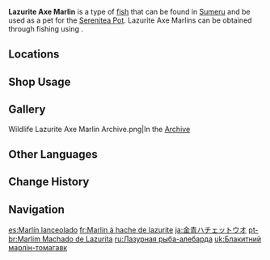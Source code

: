 {{About|the fish|the [[furnishing]]|Ornamental Lazurite Axe Marlin}}
{{Item Infobox
|id           = 131027
|image        = Item Lazurite Axe Marlin.png
|type         = Fish
|invCategory  = Materials
|lbFamily     = Fish
|lbGroup      = Axe Marlins
|lbType       = Wildlife
|bait         = Sugardew Bait
|location     = Multiple locations
|quality      = 3
|description  = A fish with unique morphology and [[Sumeru]]'s cousin to the [[Butterflyfish|butterfly fish]]. This fish has a broad skeleton and a unique curved body. Legend has it that the first fishermen to catch this fish had their rods tilted at the end of the tail fin and found that the two, when combined, resemble a polearm, hence giving rise to the name "Axe Marlin." This name has made much more of an impression than its scientific name, the "Anchor Hook Butterfly," and it is thus colloquially used amongst most people.<br>Although its namesake is a weapon, and its strength surpasses that of many other fish, Axe Marlin mostly have a kind personality, especially those with blue and gold stripes on the body. Due to their hard scales and big size, Axe Marlins are able to handle attacks from other aquatic creatures, waiting until their attacker is exhausted and leaves.<br>Their strength can also prove challenging for a master fisherman, whose only choice is to treat them as large beasts &mdash; to drain their stamina more efficiently and eventually catch them, one must go all out the moment an Axe Marlin bites."
|source1      = [[Fishing]]
}}
'''Lazurite Axe Marlin''' is a type of [[fish]] that can be found in [[Sumeru]] and be used as a pet for the [[Serenitea Pot]]. Lazurite Axe Marlins can be obtained through fishing using {{Item|Sugardew Bait|20}}.

==Locations==
{{Main|Fishing Points}}
{{Fishing Points by Category Table|fish=1}}

==Shop Usage==
{{Shop Usage}}
<!--
==Trivia==
* 
-->
==Gallery==
<gallery>
Wildlife Lazurite Axe Marlin Archive.png|In the [[Archive]]
</gallery>

== Other Languages==
{{Other Languages
|default_hidden = 1
|en      = Lazurite Axe Marlin
|zhs     = 青金斧枪鱼
|zhs_rm  = Qīngjīn Fǔqiāng-yú
|zht     = 青金斧槍魚
|zht_rm  = Qīngjīn Fǔqiāng-yú
|ja      = 金青ハチェットウオ
|ja_rm   = Konjou Hachettouo
|ko      = 청금 미늘창 물고기
|es      = Marlín lanceolado
|fr      = Marlin à hache de lazurite
|ru      = Лазурная рыба-алебарда
|th      = Lazurite Axe Marlin
|vi      = Cá Rìu Lam Ngọc
|de      = Lasurit-Axt-Marlin
|de_tl   = Lazurite Axe Marlin
|id      = Lazurite Axe Marlin
|pt      = Marlim Machado de Lazurita
|tr      = Lazurit Balta Balığı
|tr_tl   = Lazurite Hatchetfish
|it      = Pesce mezzaluna di lazurite
}}

==Change History==
{{Change History|3.0}}

==Navigation==
{{Material Navbox|type=Fishing Materials|state=collapsed}}
{{Wildlife Navbox}}

[[es:Marlín lanceolado]]
[[fr:Marlin à hache de lazurite]]
[[ja:金青ハチェットウオ]]
[[pt-br:Marlim Machado de Lazurita]]
[[ru:Лазурная рыба-алебарда]]
[[uk:Блакитний марлін-томагавк]]